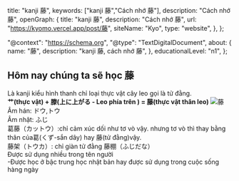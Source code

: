 
  title: "kanji 藤",
  keywords: ["kanji 藤","Cách nhớ 藤"],
  description: "Cách nhớ 藤",
  openGraph: {
    title: "kanji 藤",
    description: "Cách nhớ 藤",
    url: "https://kyomo.vercel.app/post/藤",
    siteName: "Kyo",
    type: "website",
  },
};

  "@context": "https://schema.org",
  "@type": "TextDigitalDocument",
  about: {
    name: "藤",
    description: "kanji 藤, cách nhớ 藤",
  },
  educationalLevel: "n1",
};

##  Hôm nay chúng ta sẽ học 藤
Là kanji kiểu hình thanh chỉ loại thực vật cây leo gọi là tử đằng.   
**艹(thực vật) + 滕(上に上がる - Leo phía trên
) = 藤(thực vật thân leo)**
<Image src={photo_19} alt="藤"/>
Âm hán: ドウ,トウ   
Âm nhật: ふじ   
葛藤（カットウ）:chỉ cảm xúc dối như tơ vò vậy.
nhưng tơ vò thì thay bằng thân của葛(くず-sắn dây) hay 藤(tử đằng)vậy.   
藤架（トウカ）: chỉ giàn tử đằng 藤棚（ふじだな）   
Được sử dụng nhiều trong tên người   
-Được học ở bậc trung học nhật bản hay được sử dụng trong cuộc sống hàng ngày
